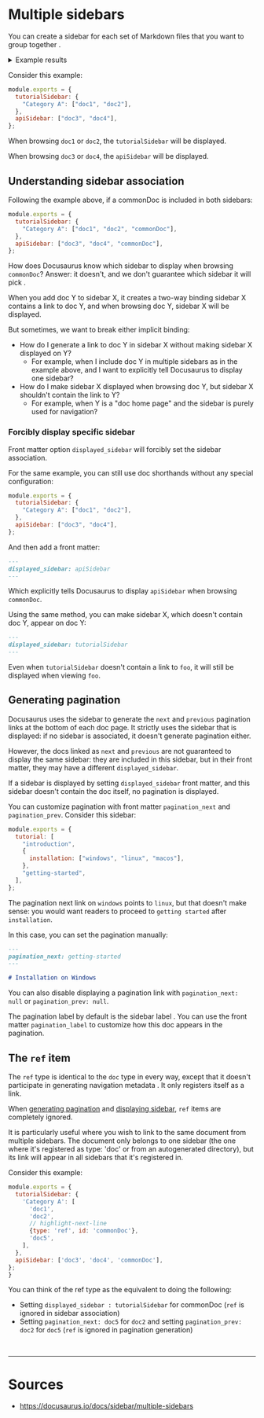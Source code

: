 # Multiple sidebars

You can create a sidebar for each <Color color="var(--secondary-font-color)"> set of Markdown </Color> files that you want to <Color color="var(--secondary-font-color)"> group together </Color>.

<details>

<summary> Example results </summary>

<Tabs>
<TabItem value="docsPageSidebar" label="Docs Page Sidebar">

![](@site/docs/assets/sidebar-docs-page.png)

</TabItem>
<TabItem value="apiPageSidebar" label="Api Page Sidebar">

![](@site/docs/assets/sidebar-api-page.png)

</TabItem>
</Tabs>

</details>

Consider this example:

```javascript title=sidebar.js  showLineNumbers
module.exports = {
  tutorialSidebar: {
    "Category A": ["doc1", "doc2"],
  },
  apiSidebar: ["doc3", "doc4"],
};
```

When browsing `doc1` or `doc2`, the `tutorialSidebar` will be displayed.

When browsing `doc3` or `doc4`, the `apiSidebar` will be displayed.

## Understanding sidebar association

Following the example above, if a commonDoc is included in both sidebars:

```javascript title=sidebar.js  showLineNumbers
module.exports = {
  tutorialSidebar: {
    "Category A": ["doc1", "doc2", "commonDoc"],
  },
  apiSidebar: ["doc3", "doc4", "commonDoc"],
};
```

How does Docusaurus know which sidebar to display when browsing `commonDoc`? Answer: it doesn't, and we <Color color="var(--secondary-font-color)"> don't guarantee which sidebar it will pick </Color>.

When you add doc Y to sidebar X, it creates a <Color color="var(--secondary-font-color)"> two-way binding </Color>
sidebar X contains a link to doc Y, and when browsing doc Y, sidebar X will be displayed.

<Color color="var(--not-require-but-good-to-know-font-color)">

But sometimes, we want to break either implicit binding:

- How do I generate a link to doc Y in sidebar X without making sidebar X displayed on Y?
  - For example, when I include doc Y in multiple sidebars as in the example above, and I want to explicitly tell Docusaurus to display one sidebar?
- How do I make sidebar X displayed when browsing doc Y, but sidebar X shouldn't contain the link to Y?
  - For example, when Y is a "doc home page" and the sidebar is purely used for navigation?

</Color>

### Forcibly display specific sidebar

Front matter option `displayed_sidebar` will <Color color="var(--primary-font-color)"> forcibly </Color> set the sidebar association.

For the same example, you can still use doc shorthands without any special configuration:

```javascript title=sidebar.js showLineNumbers
module.exports = {
  tutorialSidebar: {
    "Category A": ["doc1", "doc2"],
  },
  apiSidebar: ["doc3", "doc4"],
};
```

And then add a front matter:

```markdown title=commonDoc.md showLineNumbers
---
displayed_sidebar: apiSidebar
---
```

Which explicitly tells Docusaurus to display `apiSidebar` when browsing `commonDoc`.

Using the same method, you can make sidebar X, which doesn't contain doc Y, appear on doc Y:

```markdown title=foo.md  showLineNumbers
---
displayed_sidebar: tutorialSidebar
---
```

Even when `tutorialSidebar` doesn't contain a link to `foo`, it will still be displayed when viewing `foo`.

## Generating pagination

Docusaurus uses the sidebar to generate the `next` and `previous` pagination links at the bottom of each doc page.
It strictly uses the sidebar that is displayed: if no sidebar is associated, it doesn't generate pagination either.

However, the docs linked as `next` and `previous` are not guaranteed to display the same sidebar:
they are included in this sidebar, but in their front matter, they may have a different `displayed_sidebar`.

<Color color="var(--not-nesary-for-now-future-font-color)">

If a sidebar is displayed by setting `displayed_sidebar` front matter, and this sidebar doesn't contain the doc itself, no pagination is displayed.

</Color>

You can customize pagination with front matter `pagination_next` and `pagination_prev`. Consider this sidebar:

```javascript title=sidebar.js showLineNumbers
module.exports = {
  tutorial: [
    "introduction",
    {
      installation: ["windows", "linux", "macos"],
    },
    "getting-started",
  ],
};
```

The pagination next link on `windows` points to `linux`, but that doesn't make sense:
you would want readers to proceed to `getting started` after `installation`.

In this case, you can set the pagination manually:

```markdown title=windows.md showLineNumbers
---
pagination_next: getting-started
---

# Installation on Windows
```

<Admonition type="note" title="note">

You can also disable displaying a pagination link with `pagination_next: null` or `pagination_prev: null`.

</Admonition>

<Admonition type="note" title="note">

The pagination label by default is the <Color color="var(--secondary-font-color)"> sidebar label </Color>.
You can use the <Color color="var(--secondary-font-color)"> front matter </Color> `pagination_label` to customize how this doc appears in the pagination.

</Admonition>

## The `ref` item

The `ref` type is identical to the `doc` type in every way, except that it <Color color="var(--primary-font-color)"> doesn't </Color> participate in <Color color="var(--secondary-font-color)"> generating navigation metadata </Color>. It only registers itself as a link.

<Color color="var(--secondary-font-color)">

When [generating pagination](#generating-pagination) and [displaying sidebar](#understanding-sidebar-association), `ref` items are completely <Color color="var(--primary-font-color)"> ignored. </Color>

</Color>

It is particularly useful where you wish to link to the same document from multiple sidebars. The document only belongs to one sidebar (the one where it's registered as type: 'doc' or from an autogenerated directory), but its link will appear in all sidebars that it's registered in.

Consider this example:

```javascript title=sidebar.js  showLineNumbers
module.exports = {
  tutorialSidebar: {
    'Category A': [
      'doc1',
      'doc2',
      // highlight-next-line
      {type: 'ref', id: 'commonDoc'},
      'doc5',
    ],
  },
  apiSidebar: ['doc3', 'doc4', 'commonDoc'],
};
}
```

You can think of the ref type as the equivalent to doing the following:

- Setting `displayed_sidebar : tutorialSidebar` for commonDoc (`ref` is ignored in sidebar association)
- Setting `pagination_next: doc5` for `doc2` and setting `pagination_prev: doc2` for `doc5` (`ref` is ignored in pagination generation)

<br />

---

# Sources

- https://docusaurus.io/docs/sidebar/multiple-sidebars
